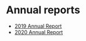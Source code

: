 # Annual reports

- [2019 Annual Report](/report/2019-report)
- [2020 Annual Report](/report/2020-report)
